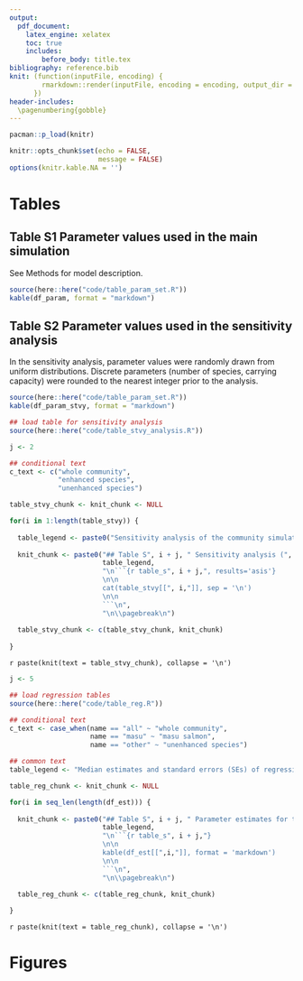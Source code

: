```yaml
---
output:
  pdf_document:
    latex_engine: xelatex
    toc: true
    includes:
        before_body: title.tex
bibliography: reference.bib
knit: (function(inputFile, encoding) {
        rmarkdown::render(inputFile, encoding = encoding, output_dir = "document_output")
      })
header-includes:
  \pagenumbering{gobble}
---
```


```r

pacman::p_load(knitr)

knitr::opts_chunk$set(echo = FALSE,
                      message = FALSE)
options(knitr.kable.NA = '')

```

```{=tex}
\newpage
\pagenumbering{arabic}
```
# Tables

## Table S1 Parameter values used in the main simulation
See Methods for model description.

```r

source(here::here("code/table_param_set.R"))
kable(df_param, format = "markdown")

```

\newpage

## Table S2 Parameter values used in the sensitivity analysis
In the sensitivity analysis, parameter values were randomly drawn from uniform distributions. Discrete parameters (number of species, carrying capacity) were rounded to the nearest integer prior to the analysis.

```r

source(here::here("code/table_param_set.R"))
kable(df_param_stvy, format = "markdown")

```

\newpage

```r

## load table for sensitivity analysis
source(here::here("code/table_stvy_analysis.R"))

```

```r

j <- 2

## conditional text
c_text <- c("whole community",
            "enhanced species",
            "unenhanced species")

table_stvy_chunk <- knit_chunk <- NULL

for(i in 1:length(table_stvy)) {
  
  table_legend <- paste0("Sensitivity analysis of the community simulation. Parameter estimates of linear regression models (standard errors in parenthesis) are shown. Response variables are the effects of stock enhancement on temporal mean density ($\\mu$) and SD ($\\sigma$) of ", c_text[i],". Both response and explanatory variables (i.e., simulation parameters) were standardized to a mean of zero and a standard deviation of one prior to the analysis.")
  
  knit_chunk <- paste0("## Table S", i + j, " Sensitivity analysis (", c_text[i],") \n",
                       table_legend,
                       "\n```{r table_s", i + j,", results='asis'}
                       \n\n
                       cat(table_stvy[[", i,"]], sep = '\n')
                       \n\n
                       ```\n",
                       "\n\\pagebreak\n")
  
  table_stvy_chunk <- c(table_stvy_chunk, knit_chunk)  
  
}

```

`r paste(knit(text = table_stvy_chunk), collapse = '\n')`



```r

j <- 5

## load regression tables
source(here::here("code/table_reg.R"))

## conditional text
c_text <- case_when(name == "all" ~ "whole community",
                    name == "masu" ~ "masu salmon",
                    name == "other" ~ "unenhanced species")

## common text
table_legend <- "Median estimates and standard errors (SEs) of regression coefficients are shown. Pr(> 0) and Pr(< 0) represent the proportion of positive and negative estimates (MCMC samples), respectively (i.e., posterior probability)."

table_reg_chunk <- knit_chunk <- NULL

for(i in seq_len(length(df_est))) {
  
  knit_chunk <- paste0("## Table S", i + j, " Parameter estimates for the regression model of ", c_text[i], " \n",
                       table_legend,
                       "\n```{r table_s", i + j,"}
                       \n\n
                       kable(df_est[[",i,"]], format = 'markdown')
                       \n\n
                       ```\n",
                       "\n\\pagebreak\n")

  table_reg_chunk <- c(table_reg_chunk, knit_chunk)
  
}


```

`r paste(knit(text = table_reg_chunk), collapse = '\n')`


# Figures


